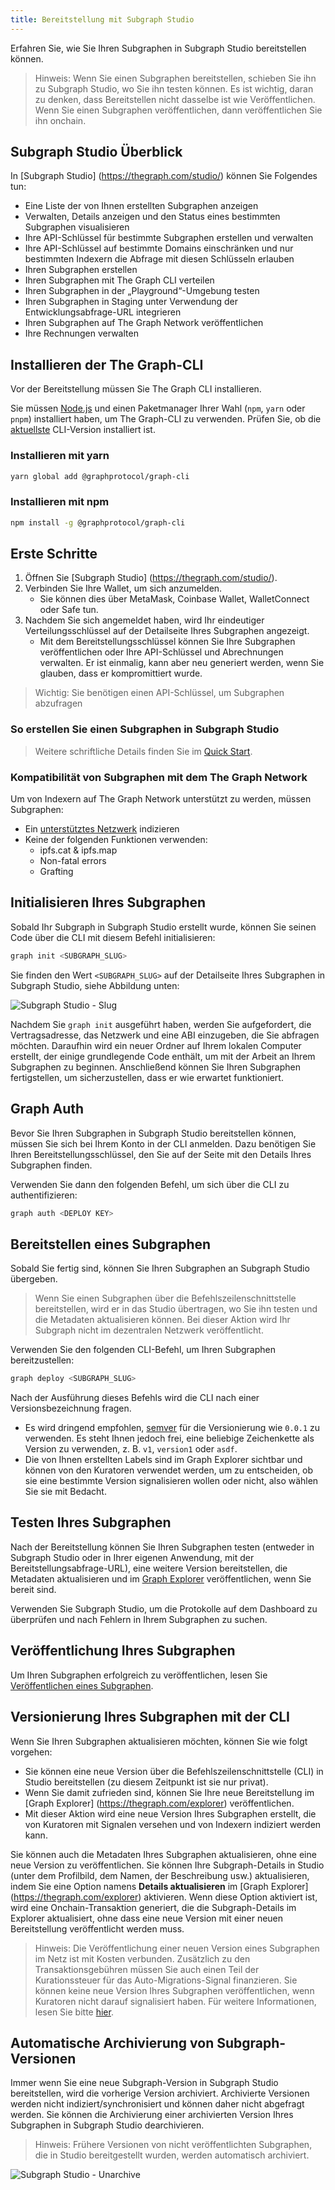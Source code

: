 ```yaml
---
title: Bereitstellung mit Subgraph Studio
---
```


Erfahren Sie, wie Sie Ihren Subgraphen in Subgraph Studio bereitstellen können.

> Hinweis: Wenn Sie einen Subgraphen bereitstellen, schieben Sie ihn zu Subgraph Studio, wo Sie ihn testen können. Es ist wichtig, daran zu denken, dass Bereitstellen nicht dasselbe ist wie Veröffentlichen. Wenn Sie einen Subgraphen veröffentlichen, dann veröffentlichen Sie ihn onchain.

## Subgraph Studio Überblick

In [Subgraph Studio] (https://thegraph.com/studio/) können Sie Folgendes tun:

- Eine Liste der von Ihnen erstellten Subgraphen anzeigen
- Verwalten, Details anzeigen und den Status eines bestimmten Subgraphen visualisieren
- Ihre API-Schlüssel für bestimmte Subgraphen erstellen und verwalten
- Ihre API-Schlüssel auf bestimmte Domains einschränken und nur bestimmten Indexern die Abfrage mit diesen Schlüsseln erlauben
- Ihren Subgraphen erstellen
- Ihren Subgraphen mit The Graph CLI verteilen
- Ihren Subgraphen in der „Playground“-Umgebung testen
- Ihren Subgraphen in Staging unter Verwendung der Entwicklungsabfrage-URL integrieren
- Ihren Subgraphen auf The Graph Network veröffentlichen
- Ihre Rechnungen verwalten

## Installieren der The Graph-CLI

Vor der Bereitstellung müssen Sie The Graph CLI installieren.

Sie müssen [Node.js](https://nodejs.org/) und einen Paketmanager Ihrer Wahl (`npm`, `yarn` oder `pnpm`) installiert haben, um The Graph-CLI zu verwenden. Prüfen Sie, ob die [aktuellste](https://github.com/graphprotocol/graph-tooling/releases?q=%40graphprotocol%2Fgraph-cli&expanded=true) CLI-Version installiert ist.

### Installieren mit yarn

```bash
yarn global add @graphprotocol/graph-cli
```

### Installieren mit npm

```bash
npm install -g @graphprotocol/graph-cli
```

## Erste Schritte

1. Öffnen Sie [Subgraph Studio] (https://thegraph.com/studio/).
2. Verbinden Sie Ihre Wallet, um sich anzumelden.
   - Sie können dies über MetaMask, Coinbase Wallet, WalletConnect oder Safe tun.
3. Nachdem Sie sich angemeldet haben, wird Ihr eindeutiger Verteilungsschlüssel auf der Detailseite Ihres Subgraphen angezeigt.
   - Mit dem Bereitstellungsschlüssel können Sie Ihre Subgraphen veröffentlichen oder Ihre API-Schlüssel und Abrechnungen verwalten. Er ist einmalig, kann aber neu generiert werden, wenn Sie glauben, dass er kompromittiert wurde.

> Wichtig: Sie benötigen einen API-Schlüssel, um Subgraphen abzufragen

### So erstellen Sie einen Subgraphen in Subgraph Studio

<VideoEmbed title="How to Deploy a Subgraph - A Step-By-Step Walkthrough" youtube="nGIFuC69bSA" />

> Weitere schriftliche Details finden Sie im [Quick Start](/subgraphs/quick-start/).

### Kompatibilität von Subgraphen mit dem The Graph Network

Um von Indexern auf The Graph Network unterstützt zu werden, müssen Subgraphen:

- Ein [unterstütztes Netzwerk](/supported-networks/) indizieren
- Keine der folgenden Funktionen verwenden:
  - ipfs.cat & ipfs.map
  - Non-fatal errors
  - Grafting

## Initialisieren Ihres Subgraphen

Sobald Ihr Subgraph in Subgraph Studio erstellt wurde, können Sie seinen Code über die CLI mit diesem Befehl initialisieren:

```bash
graph init <SUBGRAPH_SLUG>
```

Sie finden den Wert `<SUBGRAPH_SLUG>` auf der Detailseite Ihres Subgraphen in Subgraph Studio, siehe Abbildung unten:

![Subgraph Studio - Slug](/img/doc-subgraph-slug.png)

Nachdem Sie `graph init` ausgeführt haben, werden Sie aufgefordert, die Vertragsadresse, das Netzwerk und eine ABI einzugeben, die Sie abfragen möchten. Daraufhin wird ein neuer Ordner auf Ihrem lokalen Computer erstellt, der einige grundlegende Code enthält, um mit der Arbeit an Ihrem Subgraphen zu beginnen. Anschließend können Sie Ihren Subgraphen fertigstellen, um sicherzustellen, dass er wie erwartet funktioniert.

## Graph Auth

Bevor Sie Ihren Subgraphen in Subgraph Studio bereitstellen können, müssen Sie sich bei Ihrem Konto in der CLI anmelden. Dazu benötigen Sie Ihren Bereitstellungsschlüssel, den Sie auf der Seite mit den Details Ihres Subgraphen finden.

Verwenden Sie dann den folgenden Befehl, um sich über die CLI zu authentifizieren:

```bash
graph auth <DEPLOY KEY>
```

## Bereitstellen eines Subgraphen

Sobald Sie fertig sind, können Sie Ihren Subgraphen an Subgraph Studio übergeben.

> Wenn Sie einen Subgraphen über die Befehlszeilenschnittstelle bereitstellen, wird er in das Studio übertragen, wo Sie ihn testen und die Metadaten aktualisieren können. Bei dieser Aktion wird Ihr Subgraph nicht im dezentralen Netzwerk veröffentlicht.

Verwenden Sie den folgenden CLI-Befehl, um Ihren Subgraphen bereitzustellen:

```bash
graph deploy <SUBGRAPH_SLUG>
```

Nach der Ausführung dieses Befehls wird die CLI nach einer Versionsbezeichnung fragen.

- Es wird dringend empfohlen, [semver](https://semver.org/) für die Versionierung wie `0.0.1` zu verwenden. Es steht Ihnen jedoch frei, eine beliebige Zeichenkette als Version zu verwenden, z. B. `v1`, `version1` oder `asdf`.
- Die von Ihnen erstellten Labels sind im Graph Explorer sichtbar und können von den Kuratoren verwendet werden, um zu entscheiden, ob sie eine bestimmte Version signalisieren wollen oder nicht, also wählen Sie sie mit Bedacht.

## Testen Ihres Subgraphen

Nach der Bereitstellung können Sie Ihren Subgraphen testen (entweder in Subgraph Studio oder in Ihrer eigenen Anwendung, mit der Bereitstellungsabfrage-URL), eine weitere Version bereitstellen, die Metadaten aktualisieren und im [Graph Explorer](https://thegraph.com/explorer) veröffentlichen, wenn Sie bereit sind.

Verwenden Sie Subgraph Studio, um die Protokolle auf dem Dashboard zu überprüfen und nach Fehlern in Ihrem Subgraphen zu suchen.

## Veröffentlichung Ihres Subgraphen

Um Ihren Subgraphen erfolgreich zu veröffentlichen, lesen Sie [Veröffentlichen eines Subgraphen](/subgraphs/developing/publishing/publishing-a-subgraph/).

## Versionierung Ihres Subgraphen mit der CLI

Wenn Sie Ihren Subgraphen aktualisieren möchten, können Sie wie folgt vorgehen:

- Sie können eine neue Version über die Befehlszeilenschnittstelle (CLI) in Studio bereitstellen (zu diesem Zeitpunkt ist sie nur privat).
- Wenn Sie damit zufrieden sind, können Sie Ihre neue Bereitstellung im [Graph Explorer] (https://thegraph.com/explorer) veröffentlichen.
- Mit dieser Aktion wird eine neue Version Ihres Subgraphen erstellt, die von Kuratoren mit Signalen versehen und von Indexern indiziert werden kann.

Sie können auch die Metadaten Ihres Subgraphen aktualisieren, ohne eine neue Version zu veröffentlichen. Sie können Ihre Subgraph-Details in Studio (unter dem Profilbild, dem Namen, der Beschreibung usw.) aktualisieren, indem Sie eine Option namens **Details aktualisieren** im [Graph Explorer] (https://thegraph.com/explorer) aktivieren. Wenn diese Option aktiviert ist, wird eine Onchain-Transaktion generiert, die die Subgraph-Details im Explorer aktualisiert, ohne dass eine neue Version mit einer neuen Bereitstellung veröffentlicht werden muss.

> Hinweis: Die Veröffentlichung einer neuen Version eines Subgraphen im Netz ist mit Kosten verbunden. Zusätzlich zu den Transaktionsgebühren müssen Sie auch einen Teil der Kurationssteuer für das Auto-Migrations-Signal finanzieren. Sie können keine neue Version Ihres Subgraphen veröffentlichen, wenn Kuratoren nicht darauf signalisiert haben. Für weitere Informationen, lesen Sie bitte [hier](/resources/roles/curating/).

## Automatische Archivierung von Subgraph-Versionen

Immer wenn Sie eine neue Subgraph-Version in Subgraph Studio bereitstellen, wird die vorherige Version archiviert. Archivierte Versionen werden nicht indiziert/synchronisiert und können daher nicht abgefragt werden. Sie können die Archivierung einer archivierten Version Ihres Subgraphen in Subgraph Studio dearchivieren.

> Hinweis: Frühere Versionen von nicht veröffentlichten Subgraphen, die in Studio bereitgestellt wurden, werden automatisch archiviert.

![Subgraph Studio - Unarchive](/img/Unarchive.png)
